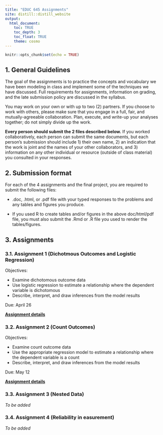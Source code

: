```yaml
---
title: "EDUC 645 Assignments"
site: distill::distill_website
output:
  html_document:
    toc: TRUE
    toc_depth: 3
    toc_float: TRUE
    theme: cosmo
---
```


```r
knitr::opts_chunk$set(echo = TRUE)
```

## 1. General Guidelines

The goal of the assignments is to practice the concepts and vocabulary we have been modeling in class and implement some of the techniques we have discussed. Full requirements for assignments, information on grading, and the late submission policy are discussed in the syllabus.

You may work on your own or with up to two (2) partners. If you choose to work with others, please make sure that you engage in a full, fair, and mutually-agreeable collaboration. Plan, execute, and write-up your analyses together; do not simply divide up the work. 

**Every person should submit the 2 files described below.** If you worked collaboratively, each person can submit the same documents, but each person's submission should include 1) their own name, 2) an indication that the work is joint and the names of your other collaborators, and 3) information on any other individual or resource (outside of class material) you consulted in your responses. 

## 2. Submission format

For each of the 4 assignments and the final project, you are required to submit the following files:  

 - .doc, .html, or .pdf file with your typed responses to the problems and any tables and figures you produce. 
   
 - If you used R to create tables and/or figures in the above doc/html/pdf file, you must also submit the .Rmd or .R file you used to render the tables/figures. 

## 3. Assignments

### 3.1. Assignment 1 (Dichotmous Outcomes and Logistic Regression)

Objectives:

 - Examine dichotomous outcome data
 - Use logistic regression to estimate a relationship where the dependent variable is dichotomous
 - Describe, interpret, and draw inferences from the model results

Due: April 26

**[Assignment details](./assignments/assignment01_Sp23.html)**

### 3.2. Assignment 2 (Count Outcomes)

Objectives:

 - Examine count outcome data
 - Use the appropriate regression model to estimate a relationship where the dependent variable is a count
 - Describe, interpret, and draw inferences from the model results

Due: May 12

**[Assignment details](./assignments/assignment02_Sp23.html)**

### 3.3. Assignment 3 (Nested Data)

*To be added*

<!-- Objectives: -->

<!--  - Using mixed-effects model to estimate a relationship when the clustering nature of data needs to be addressed -->
<!--  - Interpret and report the results and make statistic inference from the estimated parameters -->

<!-- Deadline: TBD -->

<!-- Assignment description: [assignment3.html](./assignments/assignment03.html) -->

<!-- Dataset: [gpa.csv](./data/gpa.csv) -->

<!-- Key: [doc file]; [R script] -->

### 3.4. Assignment 4 (Reliability in easurement)

*To be added*

<!-- Objectives: -->

<!--  -  -->
<!--  -  -->

<!-- Deadline: TBD -->

<!-- Assignment description:  -->

<!-- Dataset: [fsi.csv](./data/fsi.csv) -->

<!-- Key: [doc file]; [R script] -->

<!-- ### 3.5. Final Project -->

<!-- Objectives: -->

<!--  -  -->
<!--  -  -->

<!-- Deadline: TBD -->

<!-- Assignment description: [final.html](./assignments/final.html) -->

<!-- Datasets: [add_health.csv](./data/add_health.csv); [fsi.csv](./data/fsi.csv) -->

<!-- Key: [doc file]; [R script] -->









